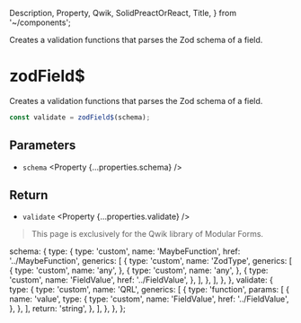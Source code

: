   Description,
  Property,
  Qwik,
  SolidPreactOrReact,
  Title,
} from '~/components';

<Title>zodField$</Title>
<Description>
  Creates a validation functions that parses the Zod schema of a field.
</Description>

# zodField$

<Qwik block>

Creates a validation functions that parses the Zod schema of a field.

```ts
const validate = zodField$(schema);
```

## Parameters

- `schema` <Property {...properties.schema} />

## Return

- `validate` <Property {...properties.validate} />

</Qwik>

<SolidPreactOrReact block>

<HttpStatusCode code={404} />

> This page is exclusively for the Qwik library of Modular Forms.

</SolidPreactOrReact>

  schema: {
    type: {
      type: 'custom',
      name: 'MaybeFunction',
      href: '../MaybeFunction',
      generics: [
        {
          type: 'custom',
          name: 'ZodType',
          generics: [
            {
              type: 'custom',
              name: 'any',
            },
            {
              type: 'custom',
              name: 'any',
            },
            {
              type: 'custom',
              name: 'FieldValue',
              href: '../FieldValue',
            },
          ],
        },
      ],
    },
  },
  validate: {
    type: {
      type: 'custom',
      name: 'QRL',
      generics: [
        {
          type: 'function',
          params: [
            {
              name: 'value',
              type: {
                type: 'custom',
                name: 'FieldValue',
                href: '../FieldValue',
              },
            },
          ],
          return: 'string',
        },
      ],
    },
  },
};
